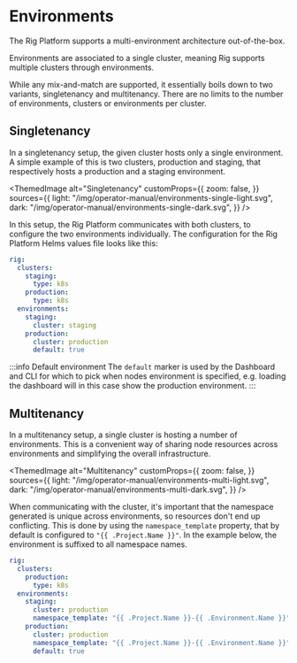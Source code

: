 
# Environments

The Rig Platform supports a multi-environment architecture out-of-the-box.

Environments are associated to a single cluster, meaning Rig supports multiple clusters
through environments.

While any mix-and-match are supported, it essentially boils down to two variants,
singletenancy and multitenancy. There are no limits to the number of environments,
clusters or environments per cluster.

## Singletenancy

In a singletenancy setup, the given cluster hosts only a single environment. A simple
example of this is two clusters, production and staging, that respectively hosts a
production and a staging environment.

<ThemedImage
  alt="Singletenancy"
  customProps={{
    zoom: false,
  }}
  sources={{
    light: "/img/operator-manual/environments-single-light.svg",
    dark: "/img/operator-manual/environments-single-dark.svg",
  }}
/>

In this setup, the Rig Platform communicates with both clusters, to configure the two
environments individually. The configuration for the Rig Platform Helms values file
looks like this:

```yaml
rig:
  clusters:
    staging:
      type: k8s
    production:
      type: k8s
  environments:
    staging:
      cluster: staging
    production:
      cluster: production
      default: true
```
:::info Default environment
The `default` marker is used by the Dashboard and CLI for which to pick when nodes
environment is specified, e.g. loading the dashboard will in this case show the production
environment.
:::

## Multitenancy

In a multitenancy setup, a single cluster is hosting a number of environments. This is
a convenient way of sharing node resources across environments and simplifying the overall
infrastructure.

<ThemedImage
  alt="Multitenancy"
  customProps={{
    zoom: false,
  }}
  sources={{
    light: "/img/operator-manual/environments-multi-light.svg",
    dark: "/img/operator-manual/environments-multi-dark.svg",
  }}
/>

When communicating with the cluster, it's important that the namespace generated is
unique across environments, so resources don't end up conflicting. This is done
by using the `namespace_template` property, that by default is configured to
`"{{ .Project.Name }}"`. In the example below, the environment is suffixed to all
namespace names.

```yaml
rig:
  clusters:
    production:
      type: k8s
  environments:
    staging:
      cluster: production
      namespace_template: "{{ .Project.Name }}-{{ .Environment.Name }}"
    production:
      cluster: production
      namespace_template: "{{ .Project.Name }}-{{ .Environment.Name }}"
      default: true
```
